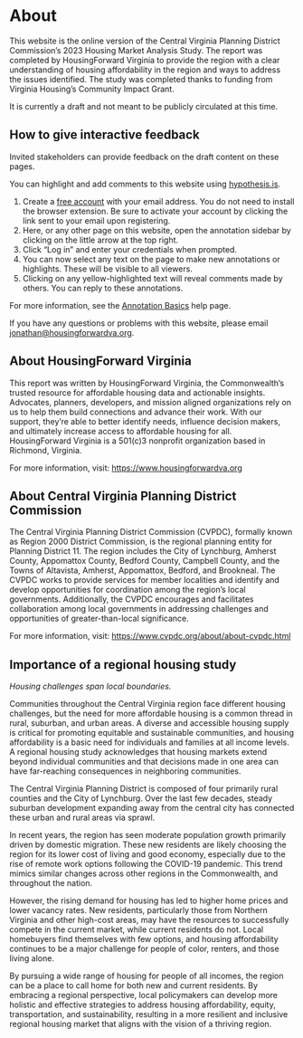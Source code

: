 # About {.unnumbered}

This website is the online version of the Central Virginia Planning District Commission's 2023 Housing Market Analysis Study. The report was completed by HousingForward Virginia to provide the region with a clear understanding of housing affordability in the region and ways to address the issues identified. The study was completed thanks to funding from Virginia Housing's Community Impact Grant.

It is currently a draft and not meant to be publicly circulated at this time.

::: callout-tip
## How to give interactive feedback

Invited stakeholders can provide feedback on the draft content on these pages.

You can highlight and add comments to this website using [hypothesis.is](https://web.hypothes.is/).

1.  Create a [free account](https://web.hypothes.is/start/) with your email address. You do not need to install the browser extension. Be sure to activate your account by clicking the link sent to your email upon registering.
2.  Here, or any other page on this website, open the annotation sidebar by clicking on the little arrow at the top right.
3.  Click "Log in" and enter your credentials when prompted.
4.  You can now select any text on the page to make new annotations or highlights. These will be visible to all viewers.
5.  Clicking on any yellow-highlighted text will reveal comments made by others. You can reply to these annotations.

For more information, see the [Annotation Basics](https://web.hypothes.is/help/annotation-basics/) help page.

If you have any questions or problems with this website, please email [jonathan\@housingforwardva.org](mailto:jonathan@housingforwardva.org).
:::

## About HousingForward Virginia {.unnumbered}

This report was written by HousingForward Virginia, the Commonwealth's trusted resource for affordable housing data and actionable insights. Advocates, planners, developers, and mission aligned organizations rely on us to help them build connections and advance their work. With our support, they're able to better identify needs, influence decision makers, and ultimately increase access to affordable housing for all. HousingForward Virginia is a 501(c)3 nonprofit organization based in Richmond, Virginia.

For more information, visit: <https://www.housingforwardva.org>

## About Central Virginia Planning District Commission {.unnumbered}

The Central Virginia Planning District Commission (CVPDC), formally known as Region 2000 District Commission, is the regional planning entity for Planning District 11. The region includes the City of Lynchburg, Amherst County, Appomattox County, Bedford County, Campbell County, and the Towns of Altavista, Amherst, Appomattox, Bedford, and Brookneal. The CVPDC works to provide services for member localities and identify and develop opportunities for coordination among the region's local governments. Additionally, the CVPDC encourages and facilitates collaboration among local governments in addressing challenges and opportunities of greater-than-local significance.

For more information, visit: <https://www.cvpdc.org/about/about-cvpdc.html>

## Importance of a regional housing study {.unnumbered}
*Housing challenges span local boundaries.*

Communities throughout the Central Virginia region face different housing challenges, but the need for more affordable housing is a common thread in rural, suburban, and urban areas. A diverse and accessible housing supply is critical for promoting equitable and sustainable communities, and housing affordability is a basic need for individuals and families at all income levels. A regional housing study acknowledges that housing markets extend beyond individual communities and that decisions made in one area can have far-reaching consequences in neighboring communities.

The Central Virginia Planning District is composed of four primarily rural counties and the City of Lynchburg. Over the last few decades, steady suburban development expanding away from the central city has connected these urban and rural areas via sprawl.

In recent years, the region has seen moderate population growth primarily driven by domestic migration. These new residents are likely choosing the region for its lower cost of living and good economy, especially due to the rise of remote work options following the COVID-19 pandemic. This trend mimics similar changes across other regions in the Commonwealth, and throughout the nation.

However, the rising demand for housing has led to higher home prices and lower vacancy rates. New residents, particularly those from Northern Virginia and other high-cost areas, may have the resources to successfully compete in the current market, while current residents do not. Local homebuyers find themselves with few options, and housing affordability continues to be a major challenge for people of color, renters, and those living alone.

By pursuing a wide range of housing for people of all incomes, the region can be a place to call home for both new and current residents. By embracing a regional perspective, local policymakers can develop more holistic and effective strategies to address housing affordability, equity, transportation, and sustainability, resulting in a more resilient and inclusive regional housing market that aligns with the vision of a thriving region.
